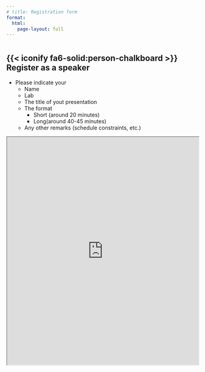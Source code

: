 ```yaml
---
# title: Registration form
format:
  html:
    page-layout: full
---
```


:::: {style='margin-top: 3em;'}
::::

## {{< iconify fa6-solid:person-chalkboard >}} &nbsp; Register as a speaker

* Please indicate your
  * Name
  * Lab
  * The title of yout presentation
  * The format 
    * Short (around 20 minutes)
    * Long(around 40-45 minutes)
  * Any other remarks (schedule constraints, etc.)

<iframe width="100%" height="600" src="https://docs.google.com/spreadsheets/d/1U3RrbkfuEJfEymMEQy5uzr9ZSJeeTyjdcvFXVCh01B8/edit?gid=2037295576#gid=2037295576"></IFRAME>